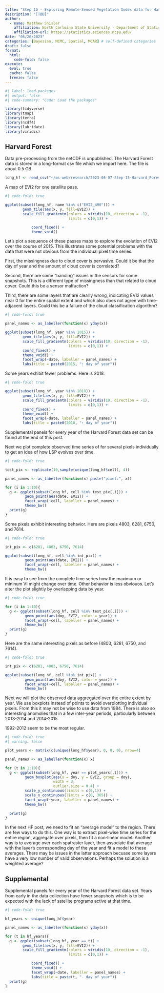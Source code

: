 ```yaml
---
title: "Step 15 - Exploring Remote-Sensed Vegetation Index data for Harvard Forest"
description: "[TBD]"
author:
  - name: Matthew Shisler
    affiliation: North Carloina State University - Department of Statistics
    affiliation-url: https://statistics.sciences.ncsu.edu/ 
date: "06/20/2023"
categories: [Bayesian, MCMC, Spatial, MCAR] # self-defined categories
draft: false 
format:
  html: 
    code-fold: false
execute: 
  eval: true
  cache: false
  freeze: false
---
```



```r
#| label: load-packages
#| output: false
#| code-summary: "Code: Load the packages"

library(tidyverse)
library(tmap)
library(terra)
library(ncdf4)
library(lubridate)
library(viridis)
```

## Harvard Forest

Data pre-processing from the netCDF is unpublished. The Harvard Forest data is stored in a long-format csv file which we import here. The file is about 0.5 GB.

```r
long_hf <- read_csv("~/ms-web/research/2023-06-07-Step-15-Harvard_Forest/data/long_hf.csv")
```

A map of EVI2 for one satellite pass.

```r
#| code-fold: true

ggplot(subset(long_hf, name %in% c("EVI2_490"))) +
        geom_tile(aes(x, y, fill=EVI2)) +
        scale_fill_gradientn(colors = viridis(10, direction = -1),
                             limits = c(0,1)) +

            coord_fixed() + 
            theme_void()

```

Let's plot a sequence of these passes maps to explore the evolution of EVI2 over the course of 2015. This illustrates some potential problems with the data that were not obvious from the individual pixel time series.

First, the missingness due to cloud cover is pervasive. Could it be that the day of year and the amount of cloud cover is correlated?

Second, there are some "banding" issues in the sensors for some snapshots. This is a different type of missingness than that related to cloud cover. Could this be a sensor malfuction? 

Third, there are some layers that are clearly wrong, indicating EVI2 values near 0 for the entire spatial extent and which also does not agree with time-adjacent layers. Could this be a failure of the cloud classification algorithm?
```r
#| code-fold: true

panel_names <- as_labeller(function(x) yday(x))

ggplot(subset(long_hf, year %in% 2015)) +
        geom_tile(aes(x, y, fill=EVI2)) +
        scale_fill_gradientn(colors = viridis(10, direction = -1),
                             limits = c(0,1)) +
        coord_fixed() + 
        theme_void() +
        facet_wrap(~date, labeller = panel_names) +
        labs(title = paste0(2015, ": day of year"))  

```

Some years exhibit fewer problems. Here is 2018.

```r
#| code-fold: true

ggplot(subset(long_hf, year %in% 2018)) +
        geom_tile(aes(x, y, fill=EVI2)) +
        scale_fill_gradientn(colors = viridis(10, direction = -1),
                             limits = c(0,1)) +
        coord_fixed() + 
        theme_void() +
        facet_wrap(~date, labeller = panel_names) +
        labs(title = paste0(2018, ": day of year"))  

```

Supplemental panels for every year of the Harvard Forest data set can be found at the end of this post.

Next we plot complete observed time series of for several pixels individually to get an idea of how LSP evolves over time.
```r
#| code-fold: true

test_pix <- replicate(10,sample(unique(long_hf$cell), 4))

panel_names <- as_labeller(function(x) paste("pixel:", x))

for (i in 1:10){
  g <- ggplot(subset(long_hf, cell %in% test_pix[,i])) +
         geom_point(aes(date, EVI2)) +
         facet_wrap(~cell, labeller = panel_names) +
         theme_bw()
  print(g)
}  

```

Some pixels exhibit interesting behavior. Here are pixels 4803, 6281, 6750, and 7614.

```r
#| code-fold: true

int_pix <- c(6281, 4803, 6750, 7614)

ggplot(subset(long_hf, cell %in% int_pix)) +
         geom_point(aes(date, EVI2)) +
         facet_wrap(~cell, labeller = panel_names) +
         theme_bw()

```

It is easy to see from the complete time series how the maximum or mininum VI might change over time. Other behavior is less obviouos. Let's alter the plot slightly by overlapping data by year.

```r
#| code-fold: true

for (i in 1:10){
  g <- ggplot(subset(long_hf, cell %in% test_pix[,i])) +
         geom_point(aes(doy, EVI2, color = year)) +
         facet_wrap(~cell, labeller = panel_names) +
         theme_bw()
  print(g)
}  

```

Here are the same interesting pixels as before (4803, 6281, 6750, and 7614).

```r
#| code-fold: true

int_pix <- c(6281, 4803, 6750, 7614)

ggplot(subset(long_hf, cell %in% int_pix)) +
         geom_point(aes(doy, EVI2, color = year)) +
         facet_wrap(~cell, labeller = panel_names) +
         theme_bw()

```


Next we will plot the observed data aggregated over the entire extent by year. We use boxplots instead of points to avoid overplotting individual pixels. From this it may not be wise to use data from 1984. There is also so interesting anomolies that in a few inter-year periods, particularly between 2013-2014 and 2014-2015.

1992-2012 seem to be the most regular.

```r
#| code-fold: true
#| warning: false

plot_years <- matrix(c(unique(long_hf$year), 0, 0, 0), nrow=4)

panel_names <- as_labeller(function(x) x)

for (t in 1:10){
  g <- ggplot(subset(long_hf, year == plot_years[,t])) +
         geom_boxplot(aes(x = doy, y = EVI2, group = doy), 
                      width = 3,
                      outlier.size = 0.4) +
         scale_y_continuous(limits = c(0,1)) +
         scale_x_continuous(limits = c(0, 365)) +
         facet_wrap(~year, labeller = panel_names) +
         theme_bw()
  
  print(g)
}

```


In the next HF post, we need to fit an "average model" to the region. There are few ways to do this. One way is to extract pixel-wise time series for the entire region, aggregate over pixels, then fit a non-linear model. Another way is to average over each spatraster layer, then associate that average with the layer's corresponding day of the year and fit a model to these averages. There may be issues in the latter approach becuase some layers have a very low number of valid observations. Perhaps the solution is a weighted average?

## Supplemental

Supplemental panels for every year of the Harvard Forest data set. Years from early in the data collection have fewer snapshots which is to be expected with the lack of satellite programs active at that time.

```r
#| code-fold: true

hf_years <- unique(long_hf$year)

panel_names <- as_labeller(function(x) yday(x))

for (t in hf_years){
  g <- ggplot(subset(long_hf, year == t)) +
        geom_tile(aes(x, y, fill=EVI2)) +
        scale_fill_gradientn(colors = viridis(10, direction = -1),
                             limits = c(0,1)) +

            coord_fixed() + 
            theme_void() +
            facet_wrap(~date, labeller = panel_names) +
            labs(title = paste(t, "- day of year"))
  print(g)
}

```


